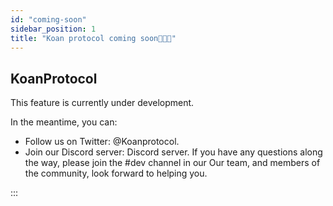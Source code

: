 ```yaml
---
id: "coming-soon"
sidebar_position: 1
title: "Koan protocol coming soon🎈🎈🎈"
---
```



## KoanProtocol

This feature is currently under development.

In the meantime, you can:

- Follow us on Twitter: <Link className="text-violet-600" href="https://twitter.com/koanprotocol">@Koanprotocol</Link>.
- Join our Discord server: <Link href="https://discord.com/invite/MPAmCCzT7S">Discord
  server</Link>.
  If you have any questions along the way, please join the #dev channel in our Our team, and members of the community, look forward to helping you.‌

:::
